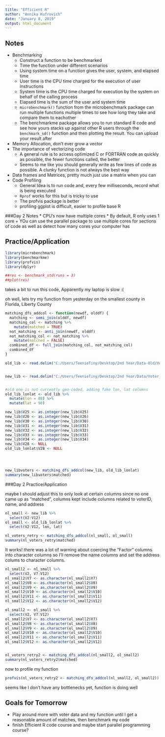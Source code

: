 ```yaml
---
title: "Efficient R"
author: "Annika Kufrovich"
date: "January 8, 2019"
output: html_document
---
```


## Notes

* Benchmarking 
    + Construct a function to be benchmarked 
    + Time the function under different scenarios 
    + Using system.time on a function gives the user, system, and elapsed time 
    + User time is the CPU time charged for the execution of user instructions 
    + System time is the CPU time charged for execution by the system on behalf of the calling process
    + Elapsed time is the sum of the user and system time 
    + `microbenchmark()` function from the microbenchmark package can run multiple functions multiple times to see how long they take and compare them to eachother 
    + The benchmarkme package allows you to run standard R code and see how yours stacks up against other R users through the `benchmark_sd()` function and then plotting the result. You can upload your result after 
* Memory Allocation, don't ever grow a vector
* The importance of vectorizing code 
    + A general rule is to access optimized C or FORTRAN code as quickly as possible, the fewer functions called, the better 
    + Seems to me like you should generally write as few lines of code as possible. A clunky function is not always the best way 
* Data frames and Matrices, pretty much just use a matrix when you can 
* Code Profiling 
    + General Idea is to run code and, every few milliseconds, record what is being executed 
    + `Rprof` works for this but is tricky to use
    + The profvis package is better
    + profiling ggplot is difficult, easier to profile base R 

###Day 2 Notes 
* CPU's now have multiple cores
* By default, R only uses 1 core
+ YOu can use the parallel package to use multiple cores for sections of code as well as detect how many cores your computer has

## Practice/Application

```r
library(microbenchmark)
library(benchmarkme)
library(profvis)
library(dplyr)
```

```r
##res <- benchmark_std(runs = 3)
##plot(res)
```

takes a bit to run this code, Apparently my laptop is slow :(


oh well, lets try my function from yesterday on the smallest county in Florida, Liberty County
```r
matching_dfs_addcol <- function(newdf, olddf) {
  matching <- semi_join(olddf, newdf)
  matching_col <- matching %>%
    mutate(matched = TRUE)
  not_matching <- anti_join(newdf, olddf)
  not_matching_col <- not_matching %>%
    mutate(matched = FALSE)
  combined_df <- full_join(matching_col, not_matching_col)
  combined_df
}

old_lib <- read.delim("C:/Users/TeenieTiny/Desktop/2nd Year/Data-Old/Voter_Registration_20180410/20180410_VoterDetail/LIB_20180410.txt", header=FALSE)


new_lib <- read.delim("C:/Users/TeenieTiny/Desktop/2nd Year/Data/Voter_Registration_20181113/20181113_VoterDetail/LIB_20181113.txt", header=FALSE)


#old one is not currently geo-coded, adding fake lon, lat columns
old_lib_lonlat <- old_lib %>% 
  mutate(lon = 80) %>% 
  mutate(lat = 90)

new_lib$V25 <- as.integer(new_lib$V25)
new_lib$V26 <- as.integer(new_lib$V26)
new_lib$V30 <- as.integer(new_lib$V30)
new_lib$V31 <- as.integer(new_lib$V31)
new_lib$V32 <- as.integer(new_lib$V32)
new_lib$V33 <- as.integer(new_lib$V33)
new_lib$V34 <- as.integer(new_lib$V34)
new_lib$V28 <- NULL
old_lib_lonlat$V28 <- NULL




new_libvoters <- matching_dfs_addcol(new_lib, old_lib_lonlat)
summary(new_libvoters$matched)
```


###Day 2 Practice/Application

maybe I should adjust this to only look at certain columns since no one came up as "matched", columns kept include columns related to voterID, name, and address

```r
nl_small <- new_lib %>%
  select(V2:V12)
ol_small <- old_lib_lonlat %>%
  select(V2:V12, lon, lat)

nl_voters_retry <- matching_dfs_addcol(nl_small, ol_small)
summary(nl_voters_retry$matched)

```

It works! there was a lot of warning about coercing the "Factor" columns into character columns so I'll remove the name columns and set the address colums to character columns.

```r
nl_small2 <- nl_small %>%
  select(V2, V7:V12)
nl_small2$V7 <- as.character(nl_small2$V7)
nl_small2$V8 <- as.character(nl_small2$V8)
nl_small2$V9 <- as.character(nl_small2$V9)
nl_small2$V10 <- as.character(nl_small2$V10)
nl_small2$V11 <- as.character(nl_small2$V11)
nl_small2$V12 <- as.character(nl_small2$V12)

ol_small2 <- ol_small %>%
  select(V2, V7:V12)
ol_small2$V7 <- as.character(ol_small2$V7)
ol_small2$V8 <- as.character(ol_small2$V8)
ol_small2$V9 <- as.character(ol_small2$V9)
ol_small2$V10 <- as.character(ol_small2$V10)
ol_small2$V11 <- as.character(ol_small2$V11)
ol_small2$V12 <- as.character(ol_small2$V12)


nl_voters_retry2 <- matching_dfs_addcol(nl_small2, ol_small2)
summary(nl_voters_retry2$matched)
```

now to profile my function

```r
profvis(nl_voters_retry2 <- matching_dfs_addcol(nl_small2, ol_small2))
```

seems like I don't have any bottlenecks yet, function is doing well




## Goals for Tomorrow
* Play around more with voter data and my function until I get a reasonable amount of matches, then benchmark my code
* finish Efficient R code course and maybe start parallel programming course?